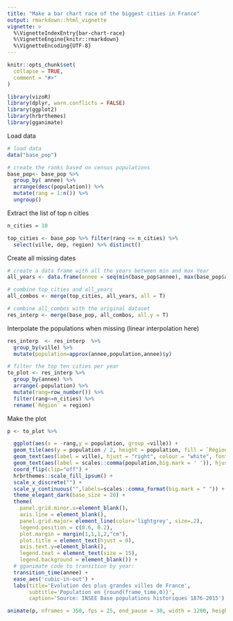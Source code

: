 ```yaml
---
title: "Make a bar chart race of the biggest cities in France"
output: rmarkdown::html_vignette
vignette: >
  %\VignetteIndexEntry{bar-chart-race}
  %\VignetteEngine{knitr::rmarkdown}
  %\VignetteEncoding{UTF-8}
---
```


```r
knitr::opts_chunk$set(
  collapse = TRUE,
  comment = "#>"
)
```

```r
library(vizoR)
library(dplyr, warn.conflicts = FALSE)
library(ggplot2)
library(hrbrthemes)
library(gganimate)
```


Load data
```r
# load data
data("base_pop")

# create the ranks based on census populations
base_pop<- base_pop %>%
  group_by( annee) %>%
  arrange(desc(population)) %>%
  mutate(rang = 1:n()) %>%
  ungroup()

```


Extract the list of top n cities
```r
n_cities = 10

top_cities <- base_pop %>% filter(rang <= n_cities) %>%
  select(ville, dep, region) %>% distinct()

```


Create all missing dates
```r
# create a data frame with all the years between min and max Year
all_years <- data.frame(annee = seq(min(base_pop$annee), max(base_pop$annee), 1))

# combine top_cities and all_years
all_combos <- merge(top_cities, all_years, all = T)

# combine all_combos with the original dataset
res_interp <- merge(base_pop, all_combos, all.y = T)
```

Interpolate the populations when missing (linear interpolation here)
```r
res_interp  <- res_interp  %>%
  group_by(ville) %>%
  mutate(population=approx(annee,population,annee)$y)
```


```r
# filter the top ten cities per year
to_plot <- res_interp %>%
  group_by(annee) %>%
  arrange(-population) %>%
  mutate(rang=row_number()) %>%
  filter(rang<=n_cities) %>%
  rename(`Région` = region)

```


Make the plot
```r
p <- to_plot %>%

  ggplot(aes(x = -rang,y = population, group =ville)) +
  geom_tile(aes(y = population / 2, height = population, fill = `Région`), width = 0.9) +
  geom_text(aes(label = ville), hjust = "right", colour = "white", fontface="bold", nudge_y = -10000) +
  geom_text(aes(label = scales::comma(population,big.mark = ' ')), hjust = "left", nudge_y = 10000, colour = "grey90") +
  coord_flip(clip="off") +
  hrbrthemes::scale_fill_ipsum() +
  scale_x_discrete("") +
  scale_y_continuous("",labels=scales::comma_format(big.mark = " ")) +
  theme_elegant_dark(base_size = 20) +
  theme(
    panel.grid.minor.x=element_blank(),
    axis.line = element_blank(),
    panel.grid.major= element_line(color='lightgrey', size=.2),
    legend.position = c(0.6, 0.2),
    plot.margin = margin(1,1,1,2,"cm"),
    plot.title = element_text(hjust = 0),
    axis.text.y=element_blank(),
    legend.text = element_text(size = 15),
    legend.background = element_blank()) +
  # gganimate code to transition by year:
  transition_time(annee) +
  ease_aes('cubic-in-out') +
  labs(title='Evolution des plus grandes villes de France',
       subtitle='Population en {round(frame_time,0)}',
       caption='Source: INSEE Base populations historiques 1876-2015')

```

```r
animate(p, nframes = 350, fps = 25, end_pause = 30, width = 1200, height = 1200, start_pause = 15 )

```


